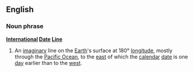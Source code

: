 ==English==
===Noun phrase===
'''[[International]] [[Date]] [[Line]]'''
#An [[imaginary]] line on the [[Earth]]'s surface at 180° [[longitude]], mostly through the [[Pacific Ocean]], to the [[east]] of which the [[calendar]] [[date]] is one [[day]] earlier than to the [[west]].